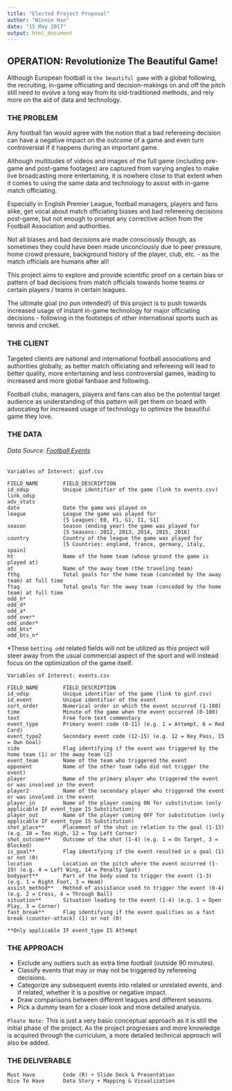 ```yaml
---
title: "Elected Project Proposal"
author: "Winnie Han"
date: "15 May 2017"
output: html_document
---
```



## OPERATION: Revolutionize The Beautiful Game!
Although European football is `the beautiful game` with a global following, the recruiting, in-game officiating and decision-makings on and off the pitch still need to evolve a long way from its old-traditioned methods, and rely more on the aid of data and technology.


### THE PROBLEM
Any football fan would agree with the notion that a bad refereeing decision can have a negative impact on the outcome of a game and even turn controversial if it happens during an important game.

Although multitudes of videos and images of the full game (including pre-game and post-game footages) are captured from varying angles to make live broadcasting more entertaining, it is nowhere close to that extent when it comes to using the same data and technology to assist with in-game match officiating.

Especially in English Premier League, football managers, players and fans alike, get vocal about match officiating biases and bad refereeing decisions post-game, but not enough to prompt any corrective action from the Football Association and authorities. 

Not all biases and bad decisions are made consciously though, as sometimes they could have been made unconciously due to peer pressure, home crowd pressure, background history of the player, club, etc. - as the match officials are humans after all!

This project aims to explore and provide scientific proof on a certain bias or pattern of bad decisions from match officials towards home teams or certain players / teams in certain leagues.

The ultimate goal (no pun intended!) of this project is to push towards increased usage of instant in-game technology for major officiating decisions - following in the footsteps of other international sports such as tennis and cricket.


### THE CLIENT
Targeted clients are national and international football associations and authorities globally, as better match officiating and refereeing will lead to better quality, more entertaining and less controversial games, leading to increased and more global fanbase and following.

Football clubs, managers, players and fans can also be the potential target audience as understanding of this pattern will get them on board with advocating for increased usage of technology to optimize the beautiful game they love.


### THE DATA
###### Data Source: [Football Events](https://www.kaggle.com/secareanualin/football-events)
```
Variables of Interest: ginf.csv

FIELD_NAME        FIELD_DESCRIPTION
id_odsp           Unique identifier of the game (link to events.csv)
link_odsp
adv_stats
date              Date the game was played on
league            League the game was played for
                  [5 Leagues: E0, F1, G1, I1, S1]
season            Season (ending year) the game was played for 
                  [5 Seasons: 2012, 2013, 2014, 2015, 2016] 
country           Country of the league the game was played for 
                  [5 Countries: england, france, germany, italy, spain]
ht                Name of the home team (whose ground the game is played at)
at                Name of the away team (the traveling team)
fthg              Total goals for the home team (conceded by the away team) at full time
ftag              Total goals for the away team (conceded by the home team) at full time
odd_h*
odd_d*
odd_a*
odd_over*
odd_under*
odd_bts*
odd_bts_n*
```
*These `betting odd` related fields will not be utilized as this project will steer away from the usual commercial aspect of the sport and will instead focus on the optimization of the game itself. 

```
Variables of Interest: events.csv

FIELD_NAME        FIELD_DESCRIPTION
id_odsp           Unique identifier of the game (link to ginf.csv)
id_event          Unique identifier of the event
sort_order        Numerical order in which the event occurred (1-180)
time              Minute of the game when the event occurred (0-100)
text              Free form text commentary
event_type        Primary event code (0-11) (e.g. 1 = Attempt, 6 = Red Card)
event_type2       Secondary event code (12-15) (e.g. 12 = Key Pass, 15 = Own Goal)
side              Flag identifying if the event was triggered by the home team (1) or the away team (2) 
event_team        Name of the team who triggered the event
opponent          Name of the other team (who did not trigger the event)
player            Name of the primary player who triggered the event or was involved in the event
player2           Name of the secondary player who triggered the event or was involved in the event
player_in         Name of the player coming ON for substitution (only applicable IF event_type IS Substitution)
player_out        Name of the player coming OFF for substitution (only applicable IF event_type IS Substitution)
shot_place**      Placement of the shot in relation to the goal (1-13) (e.g. 10 = Too High, 12 = Top Left Corner)
shot_outcome**    Outcome of the shot (1-4) (e.g. 1 = On Target, 3 = Blocked)
is_goal**         Flag identifying if the event resulted in a goal (1) or not (0)
location          Location on the pitch where the event occurred (1-19) (e.g. 4 = Left Wing, 14 = Penalty Spot)
bodypart**        Part of the body used to trigger the event (1-3) (e.g. 1 = Right Foot, 3 = Head)
assist_method**   Method of assistance used to trigger the event (0-4) (e.g. 2 = Cross, 4 = Through Ball)
situation**       Situation leading to the event (1-4) (e.g. 1 = Open Play, 3 = Corner)
fast_break**      Flag identifying if the event qualifies as a fast break (counter-attack) (1) or not (0)

**Only applicable IF event_type IS Attempt
```


### THE APPROACH

- Exclude any outliers such as extra time football (outside 90 minutes).
- Classify events that may or may not be triggered by refereeing decisions.
- Categorize any subsequent events into related or unrelated events, and if related, whether it is a positive or negative impact.
- Draw comparisons between different leagues and different seasons.
- Pick a dummy team for a closer look and more detailed analysis.

`Pleate Note:` This is just a very basic conceptual approach as it is still the initial phase of the project. As the project progresses and more knowledge is acquired through the curriculum, a more detailed technical approach will also be added.


### THE DELIVERABLE
```
Must Have         Code (R) + Slide Deck & Presentation
Nice To Have      Data Story + Mapping & Visualization
```
